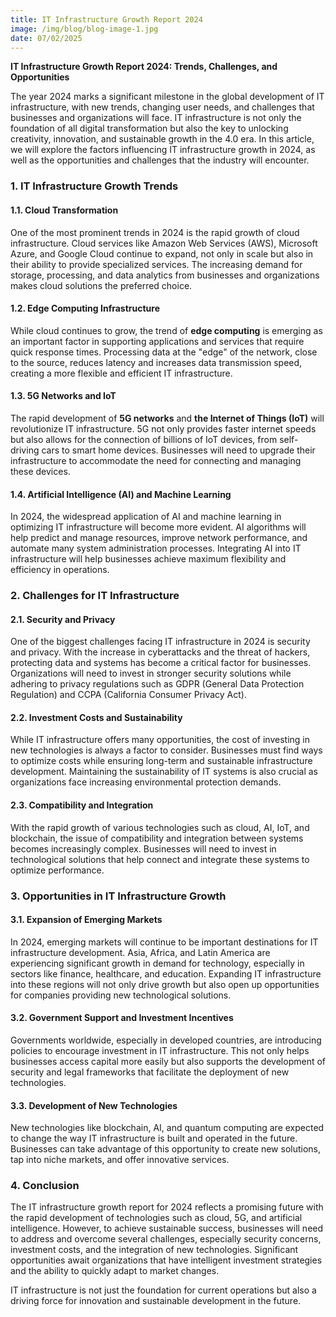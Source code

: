 ```yaml
---
title: IT Infrastructure Growth Report 2024
image: /img/blog/blog-image-1.jpg
date: 07/02/2025
---
```


**IT Infrastructure Growth Report 2024: Trends, Challenges, and Opportunities**

The year 2024 marks a significant milestone in the global development of IT infrastructure, with new trends, changing user needs, and challenges that businesses and organizations will face. IT infrastructure is not only the foundation of all digital transformation but also the key to unlocking creativity, innovation, and sustainable growth in the 4.0 era. In this article, we will explore the factors influencing IT infrastructure growth in 2024, as well as the opportunities and challenges that the industry will encounter.

### 1. IT Infrastructure Growth Trends

#### 1.1. Cloud Transformation

One of the most prominent trends in 2024 is the rapid growth of cloud infrastructure. Cloud services like Amazon Web Services (AWS), Microsoft Azure, and Google Cloud continue to expand, not only in scale but also in their ability to provide specialized services. The increasing demand for storage, processing, and data analytics from businesses and organizations makes cloud solutions the preferred choice.

#### 1.2. Edge Computing Infrastructure

While cloud continues to grow, the trend of **edge computing** is emerging as an important factor in supporting applications and services that require quick response times. Processing data at the "edge" of the network, close to the source, reduces latency and increases data transmission speed, creating a more flexible and efficient IT infrastructure.

#### 1.3. 5G Networks and IoT

The rapid development of **5G networks** and **the Internet of Things (IoT)** will revolutionize IT infrastructure. 5G not only provides faster internet speeds but also allows for the connection of billions of IoT devices, from self-driving cars to smart home devices. Businesses will need to upgrade their infrastructure to accommodate the need for connecting and managing these devices.

#### 1.4. Artificial Intelligence (AI) and Machine Learning

In 2024, the widespread application of AI and machine learning in optimizing IT infrastructure will become more evident. AI algorithms will help predict and manage resources, improve network performance, and automate many system administration processes. Integrating AI into IT infrastructure will help businesses achieve maximum flexibility and efficiency in operations.

### 2. Challenges for IT Infrastructure

#### 2.1. Security and Privacy

One of the biggest challenges facing IT infrastructure in 2024 is security and privacy. With the increase in cyberattacks and the threat of hackers, protecting data and systems has become a critical factor for businesses. Organizations will need to invest in stronger security solutions while adhering to privacy regulations such as GDPR (General Data Protection Regulation) and CCPA (California Consumer Privacy Act).

#### 2.2. Investment Costs and Sustainability

While IT infrastructure offers many opportunities, the cost of investing in new technologies is always a factor to consider. Businesses must find ways to optimize costs while ensuring long-term and sustainable infrastructure development. Maintaining the sustainability of IT systems is also crucial as organizations face increasing environmental protection demands.

#### 2.3. Compatibility and Integration

With the rapid growth of various technologies such as cloud, AI, IoT, and blockchain, the issue of compatibility and integration between systems becomes increasingly complex. Businesses will need to invest in technological solutions that help connect and integrate these systems to optimize performance.

### 3. Opportunities in IT Infrastructure Growth

#### 3.1. Expansion of Emerging Markets

In 2024, emerging markets will continue to be important destinations for IT infrastructure development. Asia, Africa, and Latin America are experiencing significant growth in demand for technology, especially in sectors like finance, healthcare, and education. Expanding IT infrastructure into these regions will not only drive growth but also open up opportunities for companies providing new technological solutions.

#### 3.2. Government Support and Investment Incentives

Governments worldwide, especially in developed countries, are introducing policies to encourage investment in IT infrastructure. This not only helps businesses access capital more easily but also supports the development of security and legal frameworks that facilitate the deployment of new technologies.

#### 3.3. Development of New Technologies

New technologies like blockchain, AI, and quantum computing are expected to change the way IT infrastructure is built and operated in the future. Businesses can take advantage of this opportunity to create new solutions, tap into niche markets, and offer innovative services.

### 4. Conclusion

The IT infrastructure growth report for 2024 reflects a promising future with the rapid development of technologies such as cloud, 5G, and artificial intelligence. However, to achieve sustainable success, businesses will need to address and overcome several challenges, especially security concerns, investment costs, and the integration of new technologies. Significant opportunities await organizations that have intelligent investment strategies and the ability to quickly adapt to market changes.

IT infrastructure is not just the foundation for current operations but also a driving force for innovation and sustainable development in the future.
